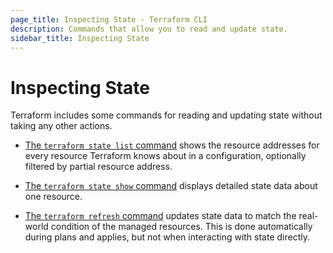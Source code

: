 ```yaml
---
page_title: Inspecting State - Terraform CLI
description: Commands that allow you to read and update state.
sidebar_title: Inspecting State
---
```


# Inspecting State

Terraform includes some commands for reading and updating state without taking
any other actions.

- [The `terraform state list` command](/cli/commands/state/list)
  shows the resource addresses for every resource Terraform knows about in a
  configuration, optionally filtered by partial resource address.

- [The `terraform state show` command](/cli/commands/state/show)
  displays detailed state data about one resource.

- [The `terraform refresh` command](/cli/commands/refresh) updates
  state data to match the real-world condition of the managed resources. This is
  done automatically during plans and applies, but not when interacting with
  state directly.
